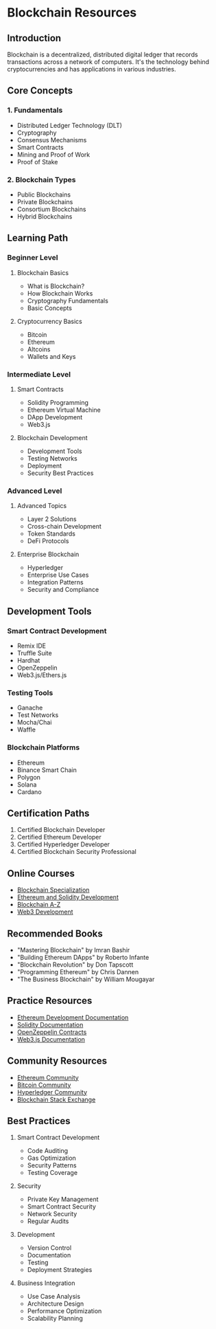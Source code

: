 # Blockchain Resources

## Introduction
Blockchain is a decentralized, distributed digital ledger that records transactions across a network of computers. It's the technology behind cryptocurrencies and has applications in various industries.

## Core Concepts

### 1. Fundamentals
- Distributed Ledger Technology (DLT)
- Cryptography
- Consensus Mechanisms
- Smart Contracts
- Mining and Proof of Work
- Proof of Stake

### 2. Blockchain Types
- Public Blockchains
- Private Blockchains
- Consortium Blockchains
- Hybrid Blockchains

## Learning Path

### Beginner Level
1. Blockchain Basics
   - What is Blockchain?
   - How Blockchain Works
   - Cryptography Fundamentals
   - Basic Concepts

2. Cryptocurrency Basics
   - Bitcoin
   - Ethereum
   - Altcoins
   - Wallets and Keys

### Intermediate Level
1. Smart Contracts
   - Solidity Programming
   - Ethereum Virtual Machine
   - DApp Development
   - Web3.js

2. Blockchain Development
   - Development Tools
   - Testing Networks
   - Deployment
   - Security Best Practices

### Advanced Level
1. Advanced Topics
   - Layer 2 Solutions
   - Cross-chain Development
   - Token Standards
   - DeFi Protocols

2. Enterprise Blockchain
   - Hyperledger
   - Enterprise Use Cases
   - Integration Patterns
   - Security and Compliance

## Development Tools

### Smart Contract Development
- Remix IDE
- Truffle Suite
- Hardhat
- OpenZeppelin
- Web3.js/Ethers.js

### Testing Tools
- Ganache
- Test Networks
- Mocha/Chai
- Waffle

### Blockchain Platforms
- Ethereum
- Binance Smart Chain
- Polygon
- Solana
- Cardano

## Certification Paths
1. Certified Blockchain Developer
2. Certified Ethereum Developer
3. Certified Hyperledger Developer
4. Certified Blockchain Security Professional

## Online Courses
- [Blockchain Specialization](https://www.coursera.org/specializations/blockchain)
- [Ethereum and Solidity Development](https://www.udemy.com/course/ethereum-and-solidity-the-complete-developers-guide/)
- [Blockchain A-Z](https://www.udemy.com/course/build-your-blockchain-az/)
- [Web3 Development](https://www.udemy.com/course/web3-development/)

## Recommended Books
- "Mastering Blockchain" by Imran Bashir
- "Building Ethereum DApps" by Roberto Infante
- "Blockchain Revolution" by Don Tapscott
- "Programming Ethereum" by Chris Dannen
- "The Business Blockchain" by William Mougayar

## Practice Resources
- [Ethereum Development Documentation](https://ethereum.org/en/developers/)
- [Solidity Documentation](https://docs.soliditylang.org/)
- [OpenZeppelin Contracts](https://docs.openzeppelin.com/contracts)
- [Web3.js Documentation](https://web3js.readthedocs.io/)

## Community Resources
- [Ethereum Community](https://ethereum.org/en/community/)
- [Bitcoin Community](https://bitcoin.org/en/community)
- [Hyperledger Community](https://www.hyperledger.org/community)
- [Blockchain Stack Exchange](https://bitcoin.stackexchange.com/)

## Best Practices
1. Smart Contract Development
   - Code Auditing
   - Gas Optimization
   - Security Patterns
   - Testing Coverage

2. Security
   - Private Key Management
   - Smart Contract Security
   - Network Security
   - Regular Audits

3. Development
   - Version Control
   - Documentation
   - Testing
   - Deployment Strategies

4. Business Integration
   - Use Case Analysis
   - Architecture Design
   - Performance Optimization
   - Scalability Planning 